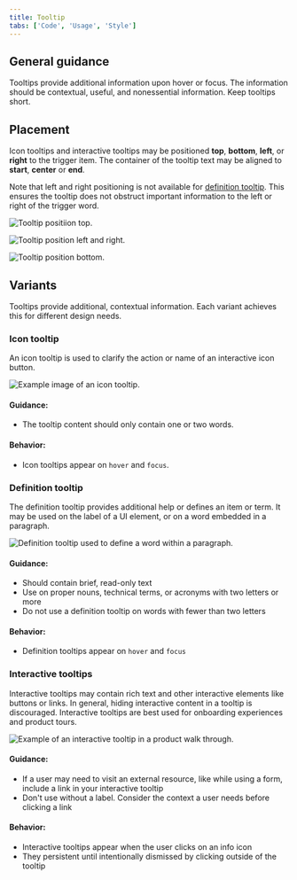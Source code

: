 ```yaml
---
title: Tooltip
tabs: ['Code', 'Usage', 'Style']
---
```


## General guidance

Tooltips provide additional information upon hover or focus. The information should be contextual, useful, and nonessential information. Keep tooltips short.

## Placement

Icon tooltips and interactive tooltips may be positioned **top**, **bottom**, **left**, or **right** to the trigger item. The container of the tooltip text may be aligned to **start**, **center** or **end**.

Note that left and right positioning is not available for [definition tooltip](#definition-tooltip). This ensures the tooltip does not obstruct important information to the left or right of the trigger word.

![Tooltip positiion top.](images/tooltip-usage-1-top.png)

![Tooltip position left and right.](images/tooltip-usage-1-left-right.png)

![Tooltip position bottom.](images/tooltip-usage-1-bottom.png)

## Variants

Tooltips provide additional, contextual information. Each variant achieves this for different design needs.

### Icon tooltip

An icon tooltip is used to clarify the action or name of an interactive icon button.

![Example image of an icon tooltip.](images/tooltip-usage-1.png)

#### Guidance:

- The tooltip content should only contain one or two words.

#### Behavior:

- Icon tooltips appear on `hover` and `focus`.

### Definition tooltip

The definition tooltip provides additional help or defines an item or term. It may be used on the label of a UI element, or on a word embedded in a paragraph.

![Definition tooltip used to define a word within a paragraph.](images/definition_tooltip_image.png)

#### Guidance:

- Should contain brief, read-only text
- Use on proper nouns, technical terms, or acronyms with two letters or more
- Do not use a definition tooltip on words with fewer than two letters

#### Behavior:

- Definition tooltips appear on `hover` and `focus`

### Interactive tooltips

Interactive tooltips may contain rich text and other interactive elements like buttons or links. In general, hiding interactive content in a tooltip is discouraged. Interactive tooltips are best used for onboarding experiences and product tours.

![Example of an interactive tooltip in a product walk through.](images/tooltip-usage-3-v2.png)

#### Guidance:

- If a user may need to visit an external resource, like while using a form, include a link in your interactive tooltip
- Don't use without a label. Consider the context a user needs before clicking a link

#### Behavior:

- Interactive tooltips appear when the user clicks on an info icon
- They persistent until intentionally dismissed by clicking outside of the tooltip
